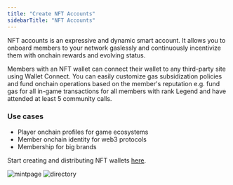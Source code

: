 ```yaml
---
title: "Create NFT Accounts"
sidebarTitle: "NFT Accounts"
---
```


NFT accounts is an expressive and dynamic smart account. It allows you to onboard members to your network gaslessly and continuously incentivize them with onchain rewards and evolving status. 

Members with an NFT wallet can connect their wallet to any third-party site using Wallet Connect. You can easily customize gas subsidization policies and fund onchain operations based on the member's reputation e.g. fund gas for all in-game transactions for all members with rank Legend and have attended at least 5 community calls.

### Use cases

- Player onchain profiles for game ecosystems
- Member onchain identity for web3 protocols
- Membership for big brands

Start creating and distributing NFT wallets [here](https://groupos.xyz/collection/new?step=general).

![mintpage](https://station-images.nyc3.digitaloceanspaces.com/22ea16ee-e597-429e-aa3a-7b333efbb462.png)
![directory](https://station-images.nyc3.digitaloceanspaces.com/1caf085f-6223-4519-94a3-5844abb9ca14.png)

